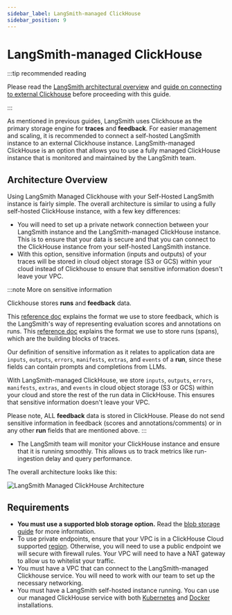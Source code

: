 ```yaml
---
sidebar_label: LangSmith-managed ClickHouse
sidebar_position: 9
---
```


# LangSmith-managed ClickHouse

:::tip recommended reading

Please read the [LangSmith architectural overview](./architectural_overview) and [guide on connecting to external Clickhouse](./configuration/external_clickhouse) before proceeding with this guide.

:::

As mentioned in previous guides, LangSmith uses Clickhouse as the primary storage engine for **traces** and **feedback**.
For easier management and scaling, it is recommended to connect a self-hosted LangSmith instance to an external Clickhouse instance. LangSmith-managed ClickHouse is an option that allows you to use a fully managed ClickHouse instance that is monitored and maintained by the LangSmith team.

## Architecture Overview

Using LangSmith Managed Clickhouse with your Self-Hosted LangSmith instance is fairly simple. The overall architecture is similar to using a fully self-hosted ClickHouse instance, with a few key differences:

- You will need to set up a private network connection between your LangSmith instance and the LangSmith-managed ClickHouse instance. This is to ensure that your data is secure and that you can connect to the ClickHouse instance from your self-hosted LangSmith instance.
- With this option, sensitive information (inputs and outputs) of your traces will be stored in cloud object storage (S3 or GCS) within your cloud instead of Clickhouse to ensure that sensitive information doesn't leave your VPC.

:::note More on sensitive information

Clickhouse stores **runs** and **feedback** data.

This [reference doc](../reference/data_formats/feedback_data_format) explains the format we use to store feedback, which is the LangSmith's way of representing evaluation scores and annotations on runs.
This [reference doc](../reference/data_formats/run_data_format) explains the format we use to store runs (spans), which are the building blocks of traces.

Our definition of sensitive information as it relates to application data are `inputs`, `outputs`, `errors`, `manifests`, `extras`, and `events` of a **run**, since these fields can contain prompts and completions from LLMs.

With LangSmith-managed ClickHouse, we store `inputs`, `outputs`, `errors`, `manifests`, `extras`, and `events` in cloud object storage (S3 or GCS) within your cloud and store the rest of the run data in ClickHouse. This ensures that sensitive information doesn't leave your VPC.

Please note, ALL **feedback** data is stored in ClickHouse. Please do not send sensitive information in feedback (scores and annotations/comments) or in any other **run** fields that are mentioned above.
:::

- The LangSmith team will monitor your ClickHouse instance and ensure that it is running smoothly. This allows us to track metrics like run-ingestion delay and query performance.

The overall architecture looks like this:

![LangSmith Managed ClickHouse Architecture](./static/langsmith_managed_clickhouse_architecture.png)

## Requirements

- **You must use a supported blob storage option.** Read the [blob storage guide](/self_hosting/configuration/blob_storage) for more information.
- To use private endpoints, ensure that your VPC is in a ClickHouse Cloud supported [region](https://clickhouse.com/docs/en/cloud/reference/supported-regions). Otherwise, you will need to use a public endpoint we will secure with firewall rules. Your VPC will need to have a NAT gateway to allow us to whitelist your traffic.
- You must have a VPC that can connect to the LangSmith-managed Clickhouse service. You will need to work with our team to set up the necessary networking.
- You must have a LangSmith self-hosted instance running. You can use our managed ClickHouse service with both [Kubernetes](./installation/kubernetes) and [Docker](./installation/docker) installations.
